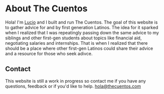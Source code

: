 

# About The Cuentos

Hola! I'm [Lucio](https://luciovilla.com) and I built and run The Cuentos. The goal of this website is to gather advice for and by first generation Latinos. The idea for it sparked when I realized that I was repeatingly passing down the same advice to my siblings and other first-gen students about topics like financial aid, negotiating salaries and internships. That is when I realized that there should be a place where other first-gen Latinos could share their advice and a resource for those who seek adivce.

## Contact

This website is still a work in progress so contact me if you have any questions, feedback or if you'd like to help. hola@thecuentos.com
